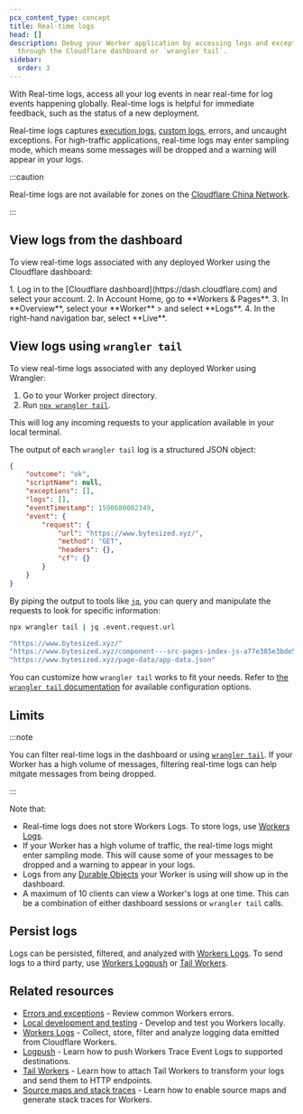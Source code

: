 ```yaml
---
pcx_content_type: concept
title: Real-time logs
head: []
description: Debug your Worker application by accessing logs and exceptions
  through the Cloudflare dashboard or `wrangler tail`.
sidebar:
  order: 3
---
```



With Real-time logs, access all your log events in near real-time for log events happening globally. Real-time logs is helpful for immediate feedback, such as the status of a new deployment.

Real-time logs captures [execution logs](/workers/observability/logs/workers-logs/#execution-logs), [custom logs](/workers/observability/logs/workers-logs/#add-custom-logs), errors, and uncaught exceptions. For high-traffic applications, real-time logs may enter sampling mode, which means some messages will be dropped and a warning will appear in your logs.

:::caution

Real-time logs are not available for zones on the [Cloudflare China Network](/china-network/).

:::

## View logs from the dashboard

To view real-time logs associated with any deployed Worker using the Cloudflare dashboard:

<Steps>
1. Log in to the [Cloudflare dashboard](https://dash.cloudflare.com) and select your account.
2. In Account Home, go to **Workers & Pages**.
3. In **Overview**, select your **Worker** > and select **Logs**. 
4. In the right-hand navigation bar, select **Live**.
</Steps>

## View logs using `wrangler tail`

To view real-time logs associated with any deployed Worker using Wrangler:

1. Go to your Worker project directory.
2. Run [`npx wrangler tail`](/workers/wrangler/commands/#tail).

This will log any incoming requests to your application available in your local terminal.

The output of each `wrangler tail` log is a structured JSON object:

```json
{
	"outcome": "ok",
	"scriptName": null,
	"exceptions": [],
	"logs": [],
	"eventTimestamp": 1590680082349,
	"event": {
		"request": {
			"url": "https://www.bytesized.xyz/",
			"method": "GET",
			"headers": {},
			"cf": {}
		}
	}
}
```

By piping the output to tools like [`jq`](https://stedolan.github.io/jq/), you can query and manipulate the requests to look for specific information:

```sh
npx wrangler tail | jq .event.request.url
```

```sh output
"https://www.bytesized.xyz/"
"https://www.bytesized.xyz/component---src-pages-index-js-a77e385e3bde5b78dbf6.js"
"https://www.bytesized.xyz/page-data/app-data.json"
```

You can customize how `wrangler tail` works to fit your needs. Refer to [the `wrangler tail` documentation](/workers/wrangler/commands/#tail) for available configuration options.

## Limits

:::note

You can filter real-time logs in the dashboard or using [`wrangler tail`](/workers/wrangler/commands/#tail). If your Worker has a high volume of messages, filtering real-time logs can help mitgate messages from being dropped.

:::

Note that:

- Real-time logs does not store Workers Logs. To store logs, use [Workers Logs](/workers/observability/logs/workers-logs).
- If your Worker has a high volume of traffic, the real-time logs might enter sampling mode. This will cause some of your messages to be dropped and a warning to appear in your logs.
- Logs from any [Durable Objects](/durable-objects/) your Worker is using will show up in the dashboard.
- A maximum of 10 clients can view a Worker's logs at one time. This can be a combination of either dashboard sessions or `wrangler tail` calls.

## Persist logs

Logs can be persisted, filtered, and analyzed with [Workers Logs](/workers/observability/logs/workers-logs). To send logs to a third party, use [Workers Logpush](/workers/observability/logs/logpush/) or [Tail Workers](/workers/observability/logs/tail-workers/).

## Related resources

- [Errors and exceptions](/workers/observability/errors/) - Review common Workers errors.
- [Local development and testing](/workers/testing/local-development/) - Develop and test you Workers locally.
- [Workers Logs](/workers/observability/logs/workers-logs) - Collect, store, filter and analyze logging data emitted from Cloudflare Workers.
- [Logpush](/workers/observability/logs/logpush/) - Learn how to push Workers Trace Event Logs to supported destinations.
- [Tail Workers](/workers/observability/logs/tail-workers/) - Learn how to attach Tail Workers to transform your logs and send them to HTTP endpoints.
- [Source maps and stack traces](/workers/observability/source-maps) - Learn how to enable source maps and generate stack traces for Workers.
